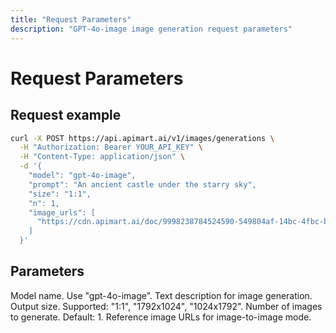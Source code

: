 ```yaml
---
title: "Request Parameters"
description: "GPT-4o-image image generation request parameters"
---
```


# Request Parameters

## Request example

<RequestExample>

```bash
curl -X POST https://api.apimart.ai/v1/images/generations \
  -H "Authorization: Bearer YOUR_API_KEY" \
  -H "Content-Type: application/json" \
  -d '{
    "model": "gpt-4o-image",
    "prompt": "An ancient castle under the starry sky",
    "size": "1:1",
    "n": 1,
    "image_urls": [
      "https://cdn.apimart.ai/doc/9998238784524590-549804af-14bc-4fbc-bae5-9d8469d35de3-image_task_01K889V97T2YF8RHQW21XMVMS1_0.png"
    ]
  }'
```

</RequestExample>

## Parameters

<ParamField query="model" type="string" required>
  Model name. Use "gpt-4o-image".
</ParamField>

<ParamField query="prompt" type="string" required>
  Text description for image generation.
</ParamField>

<ParamField query="size" type="string">
  Output size. Supported: "1:1", "1792x1024", "1024x1792".
</ParamField>

<ParamField query="n" type="integer">
  Number of images to generate. Default: 1.
</ParamField>

<ParamField query="image_urls" type="array">
  Reference image URLs for image-to-image mode.
</ParamField>

